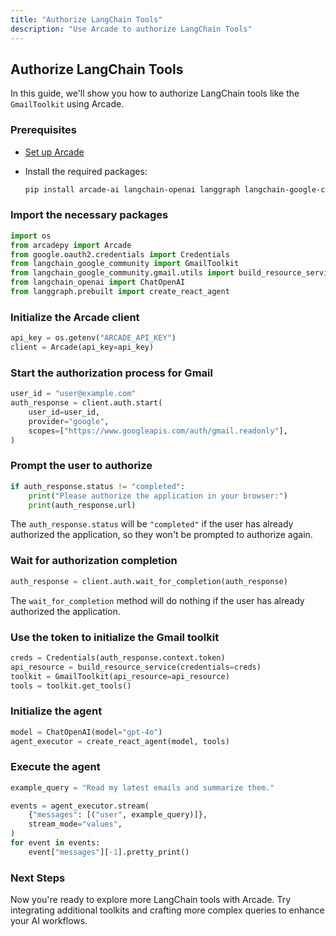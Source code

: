 ```yaml
---
title: "Authorize LangChain Tools"
description: "Use Arcade to authorize LangChain Tools"
---
```



## Authorize LangChain Tools

In this guide, we'll show you how to authorize LangChain tools like the `GmailToolkit` using Arcade.

<Steps>

### Prerequisites

- [Set up Arcade](/home/quickstart)
- Install the required packages:

  ```bash
  pip install arcade-ai langchain-openai langgraph langchain-google-community
  ```

### Import the necessary packages

```python
import os
from arcadepy import Arcade
from google.oauth2.credentials import Credentials
from langchain_google_community import GmailToolkit
from langchain_google_community.gmail.utils import build_resource_service
from langchain_openai import ChatOpenAI
from langgraph.prebuilt import create_react_agent
```

### Initialize the Arcade client

```python
api_key = os.getenv("ARCADE_API_KEY")
client = Arcade(api_key=api_key)
```

### Start the authorization process for Gmail

```python
user_id = "user@example.com"
auth_response = client.auth.start(
    user_id=user_id,
    provider="google",
    scopes=["https://www.googleapis.com/auth/gmail.readonly"],
)
```

### Prompt the user to authorize

```python
if auth_response.status != "completed":
    print("Please authorize the application in your browser:")
    print(auth_response.url)
```

The `auth_response.status` will be `"completed"` if the user has already authorized the application, so they won't be prompted to authorize again.

### Wait for authorization completion

```python
auth_response = client.auth.wait_for_completion(auth_response)
```

The `wait_for_completion` method will do nothing if the user has already authorized the application.

### Use the token to initialize the Gmail toolkit

```python
creds = Credentials(auth_response.context.token)
api_resource = build_resource_service(credentials=creds)
toolkit = GmailToolkit(api_resource=api_resource)
tools = toolkit.get_tools()
```

### Initialize the agent

```python
model = ChatOpenAI(model="gpt-4o")
agent_executor = create_react_agent(model, tools)
```

### Execute the agent

```python
example_query = "Read my latest emails and summarize them."

events = agent_executor.stream(
    {"messages": [("user", example_query)]},
    stream_mode="values",
)
for event in events:
    event["messages"][-1].pretty_print()
```

</Steps>

### Next Steps

Now you're ready to explore more LangChain tools with Arcade. Try integrating additional toolkits and crafting more complex queries to enhance your AI workflows.
